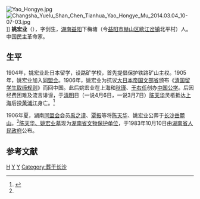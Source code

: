 [[File:Yao_Hongye.jpg|thumb]]
[[File:Changsha_Yuelu_Shan_Chen_Tianhua_Yao_Hongye_Mu_2014.03.04_10-07-03.jpg|thumb]]]]
'''姚宏业'''（{{bd|1881年||1906年|}}），字剑生，[[湖南|湖南]][[益阳|益阳]]下梅塘（今[[益阳市|益阳市]][[赫山区|赫山区]][[欧江岔镇|欧江岔镇]]北平村）人。中国民主革命家。

==生平==
1904年，姚宏业赴日本留学，设路矿学校，首先提倡保护铁路矿山主权。1905年，姚宏业加入[[同盟会|同盟会]]。1906年，姚宏业为抗议[[大日本帝国|大日本帝国]][[文部省|文部省]]颁布《[[清国留学生取缔规则|清国留学生取缔规则]]》而回中国。此后姚宏业在上海和[[秋瑾|秋瑾]]、[[于右任|于右任]]创办[[中国公学|中国公学]]。后因经费困难及流言诽谤，于[[清明|清明]]日（一说4月6日，一说3月7日）[[陈天华|陈天华]]灵柩抵达[[上海|上海]]后投[[黄浦江|黄浦江]]身亡。<ref name=cswb>{{Cite web |url=http://www.thechangsha.com/site/html/63/n-6063.html |title=辛亥烈士姚宏业照片终于找到了，长沙晚报，2011年8月31日 |access-date=2011年10月21日 |archive-date=2013年11月10日 |archive-url=https://web.archive.org/web/20131110203203/http://www.thechangsha.com/site/html/63/n-6063.html |dead-url=yes }}</ref>

1906年夏，湖南[[同盟会|同盟会]]会员[[禹之谟|禹之谟]]、[[覃振|覃振]]等将[[陈天华|陈天华]]、姚宏业公葬于[[长沙|长沙]][[岳麓山|岳麓山]]。<ref name=cswb/>[[陈天华、姚宏业墓|陈天华、姚宏业墓]]现为[[湖南省文物保护单位|湖南省文物保护单位]]，于1983年10月10日由[[湖南省人民政府|湖南省人民政府]]公布。

==参考文献==
{{reflist}}

{{DEFAULTSORT:Yao姚}}
[[Category:姚姓|H]]
[[Category:益阳人|Y]]
[[Category:中国同盟会会员|Y]]
[[Category:葬于长沙|Category:葬于长沙]]